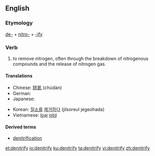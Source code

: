 ==English==

===Etymology===

[[de-]] + [[nitro-]] + [[-ify]]

===Verb===
{{en-verb|denitrif|ies}}

# {{context|transitive|chemistry|lang=en}} to remove nitrogen, often through the breakdown of nitrogenous compounds and the release of nitrogen gas.

====Translations====
{{trans-top|to remove nitrogen}}
* Chinese: [[除氮]] (chúdàn)
* German: {{t|de|denitrieren}}
* Japanese: {{t|ja|脱窒する|tr=datchitsu suru|sc=Jpan}}
{{trans-mid}}
* Korean: [[질소]][[를]] [[제거하다]] (jilsoreul jegeohada)
* Vietnamese: [[loại]] [[nitơ]]
{{trans-bottom}}

====Derived terms====
* [[denitrification]]

[[et:denitrify]]
[[io:denitrify]]
[[ku:denitrify]]
[[ta:denitrify]]
[[vi:denitrify]]
[[zh:denitrify]]